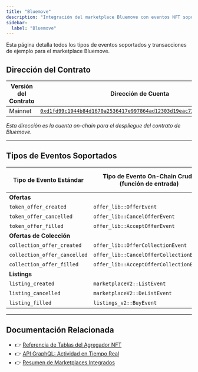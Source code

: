 ```yaml
---
title: "Bluemove"
description: "Integración del marketplace Bluemove con eventos NFT soportados, ejemplos de transacciones, y compatibilidad con API agregador para el ecosistema Aptos"
sidebar:
  label: "Bluemove"
---
```



<Aside type="note">
  Esta página detalla todos los tipos de eventos soportados y transacciones de ejemplo para el marketplace Bluemove.
</Aside>

## Dirección del Contrato

| Versión del Contrato | Dirección de Cuenta                                                                                                                                                                                                       |
| -------------------- | --------------------------------------------------------------------------------------------------------------------------------------------------------------------------------------------------------------------- |
| Mainnet              | [`0xd1fd99c1944b84d1670a2536417e997864ad12303d19eac725891691b04d614e`](https://explorer.aptoslabs.com/account/0xd1fd99c1944b84d1670a2536417e997864ad12303d19eac725891691b04d614e/modules/code/events?network=mainnet) |

_Esta dirección es la cuenta on-chain para el despliegue del contrato de Bluemove._

***

## Tipos de Eventos Soportados

| Tipo de Evento Estándar     | Tipo de Evento On-Chain Crudo (función de entrada) | Versión de Txn de Ejemplo                                                  |
| ---------------------------- | ---------------------------------------- | --------------------------------------------------------------------------- |
| **Ofertas**                  |                                          |                                                                             |
| `token_offer_created`        | `offer_lib::OfferEvent`                  | [2299166354](https://explorer.aptoslabs.com/txn/2299166354?network=mainnet) |
| `token_offer_cancelled`      | `offer_lib::CancelOfferEvent`            | [2299053567](https://explorer.aptoslabs.com/txn/2299053567?network=mainnet) |
| `token_offer_filled`         | `offer_lib::AcceptOfferEvent`            | [1809917526](https://explorer.aptoslabs.com/txn/1809917526?network=mainnet) |
| **Ofertas de Colección**     |                                          |                                                                             |
| `collection_offer_created`   | `offer_lib::OfferCollectionEvent`        | [2403214712](https://explorer.aptoslabs.com/txn/2403214712?network=mainnet) |
| `collection_offer_cancelled` | `offer_lib::CancelOfferCollectionEvent`  | [2397017908](https://explorer.aptoslabs.com/txn/2397017908?network=mainnet) |
| `collection_offer_filled`    | `offer_lib::AcceptOfferCollectionEvent`  | [2382717056](https://explorer.aptoslabs.com/txn/2382717056?network=mainnet) |
| **Listings**                 |                                          |                                                                             |
| `listing_created`            | `marketplaceV2::ListEvent`               | [2404863839](https://explorer.aptoslabs.com/txn/2404863839?network=mainnet) |
| `listing_cancelled`          | `marketplaceV2::DeListEvent`             | [2399933805](https://explorer.aptoslabs.com/txn/2399933805?network=mainnet) |
| `listing_filled`             | `listings_v2::BuyEvent`                  | [2396025485](https://explorer.aptoslabs.com/txn/2396025485?network=mainnet) |

***

## Documentación Relacionada

- 👉 [Referencia de Tablas del Agregador NFT](/build/indexer/nft-aggregator/nft-aggregator-table)
- 👉 [API GraphQL: Actividad en Tiempo Real](/build/indexer/nft-aggregator/graphql-api)
- 👉 [Resumen de Marketplaces Integrados](/build/indexer/nft-aggregator/marketplaces)
